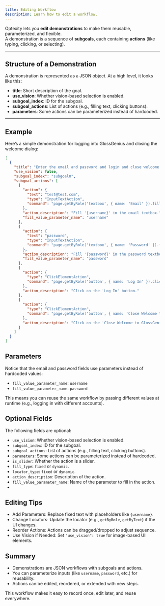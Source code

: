 ```yaml
---
title: Editing Workflow
description: Learn how to edit a workflow.
---
```


Optexity lets you **edit demonstrations** to make them reusable, parameterized, and flexible.  
A demonstration is a sequence of **subgoals**, each containing **actions** (like typing, clicking, or selecting).  

---

## Structure of a Demonstration

A demonstration is represented as a JSON object. At a high level, it looks like this:

- **title**: Short description of the goal.  
- **use_vision**: Whether vision-based selection is enabled.  
- **subgoal_index**: ID for the subgoal.  
- **subgoal_actions**: List of actions (e.g., filling text, clicking buttons).  
- **parameters**: Some actions can be parameterized instead of hardcoded.  

---

## Example

Here’s a simple demonstration for logging into GlossGenius and closing the welcome dialog:

```json
[
  {
    "title": "Enter the email and password and login and close welcome to GlossGenius",
    "use_vision": false,
    "subgoal_index": "subgoal0",
    "subgoal_actions": [
      {
        "action": {
          "text": "test@test.com",
          "type": "InputTextAction",
          "command": "page.getByRole('textbox', { name: 'Email' }).fill('test@test.com')"
        },
        "action_description": "Fill '{username}' in the email textbox.",
        "fill_value_parameter_name": "username"
      },
      {
        "action": {
          "text": "password",
          "type": "InputTextAction",
          "command": "page.getByRole('textbox', { name: 'Password' }).fill('password')"
        },
        "action_description": "Fill '{password}' in the password textbox.",
        "fill_value_parameter_name": "password"
      },
      {
        "action": {
          "type": "ClickElementAction",
          "command": "page.getByRole('button', { name: 'Log In' }).click()"
        },
        "action_description": "Click on the 'Log In' button."
      },
      {
        "action": {
          "type": "ClickElementAction",
          "command": "page.getByRole('button', { name: 'Close Welcome to GlossGenius' }).click()"
        },
        "action_description": "Click on the 'Close Welcome to GlossGenius' button."
      }
    ]
  }
]
```

## Parameters

Notice that the email and password fields use parameters instead of hardcoded values:

- `fill_value_parameter_name`: `username`
- `fill_value_parameter_name`: `password`

This means you can reuse the same workflow by passing different values at runtime (e.g., logging in with different accounts).

## Optional Fields

The following fields are optional:

- `use_vision`: Whether vision-based selection is enabled.
- `subgoal_index`: ID for the subgoal.
- `subgoal_actions`: List of actions (e.g., filling text, clicking buttons).
- `parameters`: Some actions can be parameterized instead of hardcoded.
- `is_slider`: Whether the action is a slider.
- `fill_type`: `fixed` or `dynamic`.
- `locator_type`: `fixed` or `dynamic`.
- `action_description`: Description of the action.
- `fill_value_parameter_name`: Name of the parameter to fill in the action.
-

## Editing Tips

- Add Parameters: Replace fixed text with placeholders like `{username}`.
- Change Locators: Update the locator (e.g., `getByRole`, `getByText`) if the UI changes.
- Reorder Actions: Actions can be dragged/dropped to adjust sequence.
- Use Vision if Needed: Set `"use_vision": true` for image-based UI elements.

## Summary

- Demonstrations are JSON workflows with subgoals and actions.
- You can parameterize inputs (like `username`, `password`, etc.) for reusability.
- Actions can be edited, reordered, or extended with new steps.

This workflow makes it easy to record once, edit later, and reuse everywhere.